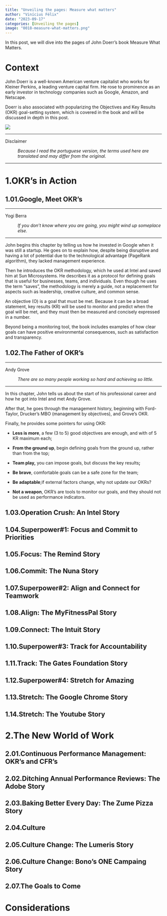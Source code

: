 ```yaml
---
title: "Unveiling the pages: Measure what matters"
author: "Vinícius Félix"
date: "2023-09-17"
categories: [Unveiling the pages]
image: "0018-measure-what-matters.png"
---
```


In this post, we will dive into the pages of John Doerr's book Measure What Matters.

# Context

John Doerr is a well-known American venture capitalist who works for Kleiner Perkins, a leading venture capital firm. He rose to prominence as an early investor in technology companies such as Google, Amazon, and Netscape.

Doerr is also associated with popularizing the Objectives and Key Results (OKR) goal-setting system, which is covered in the book and will be discussed in depth in this post.

![](https://m.media-amazon.com/images/I/415r-iEVg1L.jpg){fig-align="center"}

------------------------------------------------------------------------

Disclaimer

:   *Because I read the portuguese version, the terms used here are translated and may differ from the original.*

------------------------------------------------------------------------

# 1.OKR's in Action

## 1.01.Google, Meet OKR's

------------------------------------------------------------------------

Yogi Berra

:   *If you don't know where you are going, you might wind up someplace else.*

------------------------------------------------------------------------

John begins this chapter by telling us how he invested in Google when it was still a startup. He goes on to explain how, despite being disruptive and having a lot of potential due to the technological advantage (PageRank algorithm), they lacked management experience.

Then he introduces the OKR methodology, which he used at Intel and saved him at Sun Microsystems. He describes it as a protocol for defining goals that is useful for businesses, teams, and individuals. Even though he uses the term "saves", the methodology is merely a guide, not a replacement for aspects such as leadership, creative culture, and common sense.

An objective (O) is a goal that must be met. Because it can be a broad statement, key results (KR) will be used to monitor and predict when the goal will be met, and they must then be measured and concisely expressed in a number.

Beyond being a monitoring tool, the book includes examples of how clear goals can have positive environmental consequences, such as satisfaction and transparency.

## 1.02.The Father of OKR's

------------------------------------------------------------------------

Andy Grove

:   *There are so many people working so hard and achieving so little.*

------------------------------------------------------------------------

In this chapter, John tells us about the start of his professional career and how he got into Intel and met Andy Grove.

After that, he goes through the management history, beginning with Ford-Taylor, Drucker's MBO (management by objectives), and Grove's OKR.

Finally, he provides some pointers for using OKR:

-   **Less is more**, a few (3 to 5) good objectives are enough, and with of 5 KR maximum each;

-   **From the ground up**, begin defining goals from the ground up, rather than from the top;

-   **Team play,** you can impose goals, but discuss the key results**;**

-   **Be brave**, comfortable goals can be a safe zone for the team;

-   **Be adaptable**;if external factors change, why not update our OKRs?

-   **Not a weapon**, OKR's are tools to monitor our goals, and they should not be used as performance indicators.

## 1.03.Operation Crush: An Intel Story

## 1.04.Superpower#1: Focus and Commit to Priorities

## 1.05.Focus: The Remind Story

## 1.06.Commit: The Nuna Story

## 1.07.Superpower#2: Align and Connect for Teamwork

## 1.08.Align: The MyFitnessPal Story

## 1.09.Connect: The Intuit Story

## 1.10.Superpower#3: Track for Accountability

## 1.11.Track: The Gates Foundation Story

## 1.12.Superpower#4: Stretch for Amazing

## 1.13.Stretch: The Google Chrome Story

## 1.14.Stretch: The Youtube Story

# 2.The New World of Work

## 2.01.Continuous Performance Management: OKR's and CFR's

## 2.02.Ditching Annual Performance Reviews: The Adobe Story

## 2.03.Baking Better Every Day: The Zume Pizza Story

## 2.04.Culture

## 2.05.Culture Change: The Lumeris Story

## 2.06.Culture Change: Bono's ONE Campaing Story

## 2.07.The Goals to Come

# Considerations
